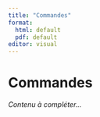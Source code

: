 ```yaml
---
title: "Commandes"
format:
  html: default
  pdf: default
editor: visual
---
```


# Commandes

*Contenu à compléter...*


